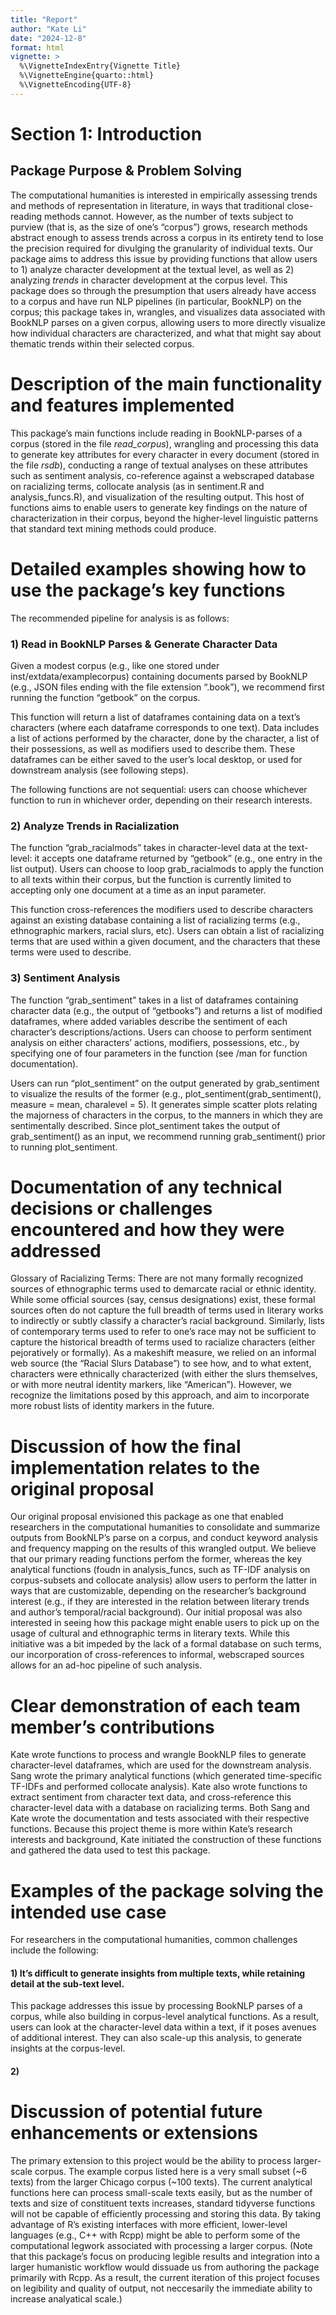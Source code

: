 ```yaml
---
title: "Report"
author: "Kate Li"
date: "2024-12-8"
format: html
vignette: >
  %\VignetteIndexEntry{Vignette Title}
  %\VignetteEngine{quarto::html}
  %\VignetteEncoding{UTF-8}
---
```


# Section 1: Introduction
## Package Purpose & Problem Solving

The computational humanities is interested in empirically assessing trends and methods of representation in literature, in ways that traditional close-reading methods cannot. However, as the number of texts subject to purview (that is, as the size of one's "corpus") grows, research methods abstract enough to assess trends across a corpus in its entirety tend to lose the precision required for divulging the granularity of individual texts. Our package aims to address this issue by providing functions that allow users to 1) analyze character development at the textual level, as well as 2) analyzing *trends* in character development at the corpus level. This package does so through the presumption that users already have access to a corpus and have run NLP pipelines (in particular, BookNLP) on the corpus; this package takes in, wrangles, and visualizes data associated with BookNLP parses on a given corpus, allowing users to more directly visualize how individual characters are characterized, and what that might say about thematic trends within their selected corpus. 

# Description of the main functionality and features implemented

This package's main functions include reading in BookNLP-parses of a corpus (stored in the file *read_corpus*), wrangling and processing this data to generate key attributes for every character in every document (stored in the file *rsdb*), conducting a range of textual analyses on these attributes such as sentiment analysis, co-reference against a webscraped database on racializing terms, collocate analysis (as in sentiment.R and analysis_funcs.R), and visualization of the resulting output. This host of functions aims to enable users to generate key findings on the nature of characterization in their corpus, beyond the higher-level linguistic patterns that standard text mining methods could produce. 

# Detailed examples showing how to use the package’s key functions

The recommended pipeline for analysis is as follows:

### 1) Read in BookNLP Parses & Generate Character Data 
Given a modest corpus (e.g., like one stored under inst/extdata/examplecorpus) containing documents parsed by BookNLP (e.g., JSON files ending with the file extension ".book"), we recommend first running the function "getbook" on the corpus. 

This function will return a list of dataframes containing data on a text's characters (where each dataframe corresponds to one text). Data includes a list of actions performed by the character, done by the character, a list of their possessions, as well as modifiers used to describe them. These dataframes can be either saved to the user's local desktop, or used for downstream analysis (see following steps).

The following functions are not sequential: users can choose whichever function to run in whichever order, depending on their research interests.

### 2) Analyze Trends in Racialization
The function "grab_racialmods" takes in character-level data at the text-level: it accepts one dataframe returned by "getbook" (e.g., one entry in the list output). Users can choose to loop grab_racialmods to apply the function to all texts within their corpus, but the function is currently limited to accepting only one document at a time as an input parameter. 

This function cross-references the modifiers used to describe characters against an existing database containing a list of racializing terms (e.g., ethnographic markers, racial slurs, etc). Users can obtain a list of racializing terms that are used within a given document, and the characters that these terms were used to describe. 

### 3) Sentiment Analysis
The function "grab_sentiment" takes in a list of dataframes containing character data (e.g., the output of "getbooks") and returns a list of modified dataframes, where added variables describe the sentiment of each character's descriptions/actions. Users can choose to perform sentiment analysis on either characters' actions, modifiers, possessions, etc., by specifying one of four parameters in the function (see /man for function documentation). 

Users can run "plot_sentiment" on the output generated by grab_sentiment to visualize the results of the former (e.g., plot_sentiment(grab_sentiment(), measure = mean, charalevel = 5). It generates simple scatter plots relating the majorness of characters in the corpus, to the manners in which they are sentimentally described. Since plot_sentiment takes the output of grab_sentiment() as an input, we recommend running grab_sentiment() prior to running plot_sentiment. 

# Documentation of any technical decisions or challenges encountered and how they were addressed

Glossary of Racializing Terms: There are not many formally recognized sources of ethnographic terms used to demarcate racial or ethnic identity. While some official sources (say, census designations) exist, these formal sources often do not capture the full breadth of terms used in literary works to indirectly or subtly classify a character's racial background. Similarly, lists of contemporary terms used to refer to one's race may not be sufficient to capture the historical breadth of terms used to racialize characters (either pejoratively or formally). As a makeshift measure, we relied on an informal web source (the "Racial Slurs Database") to see how, and to what extent, characters were ethnically characterized (with either the slurs themselves, or with more neutral identity markers, like "American"). However, we recognize the limitations posed by this approach, and aim to incorporate more robust lists of identity markers in the future. 

# Discussion of how the final implementation relates to the original proposal

Our original proposal envisioned this package as one that enabled researchers in the computational humanities to consolidate and summarize outputs from BookNLP's parse on a corpus, and conduct keyword analysis and frequency mapping on the results of this wrangled output. We believe that our primary reading functions perfom the former, whereas the key analytical functions (foudn in analysis_funcs, such as TF-IDF analysis on corpus-subsets and collocate analysis) allow users to perform the latter in ways that are customizable, depending on the researcher's background interest (e.g., if they are interested in the relation between literary trends and author's temporal/racial background). Our initial proposal was also interested in seeing how this package might enable users to pick up on the usage of cultural and ethnographic terms in literary texts. While this initiative was a bit impeded by the lack of a formal database on such terms, our incorporation of cross-references to informal, webscraped sources allows for an ad-hoc pipeline of such analysis. 

# Clear demonstration of each team member’s contributions

Kate wrote functions to process and wrangle BookNLP files to generate character-level dataframes, which are used for the downstream analysis. Sang wrote the primary analytical functions (which generated time-specific TF-IDFs and performed collocate analysis). Kate also wrote functions to extract sentiment from character text data, and cross-reference this character-level data with a database on racializing terms. Both Sang and Kate wrote the documentation and tests associated with their respective functions. Because this project theme is more within Kate's research interests and background, Kate initiated the construction of these functions and gathered the data used to test this package. 

# Examples of the package solving the intended use case

For researchers in the computational humanities, common challenges include the following: 

#### 1) It's difficult to generate insights from multiple texts, while retaining detail at the sub-text level.
This package addresses this issue by processing BookNLP parses of a corpus, while also building in corpus-level analytical functions. As a result, users can look at the character-level data within a text, if it poses avenues of additional interest. They can also scale-up this analysis, to generate insights at the corpus-level.

#### 2) 


# Discussion of potential future enhancements or extensions

The primary extension to this project would be the ability to process larger-scale corpus. The example corpus listed here is a very small subset (~6 texts) from the larger Chicago corpus (~100 texts). The current analytical functions here can process small-scale texts easily, but as the number of texts and size of constituent texts increases, standard tidyverse functions will not be capable of efficiently processing and storing this data. By taking advantage of R's existing interfaces with more efficient, lower-level languages (e.g., C++ with Rcpp) might be able to perform some of the computational legwork associated with processing a larger corpus. (Note that this package's focus on producing legible results and integration into a larger humanistic workflow would dissuade us from authoring the package primarily with Rcpp. As a result, the current iteration of this project focuses on legibility and quality of output, not neccesarily the immediate ability to increase analyatical scale.)
